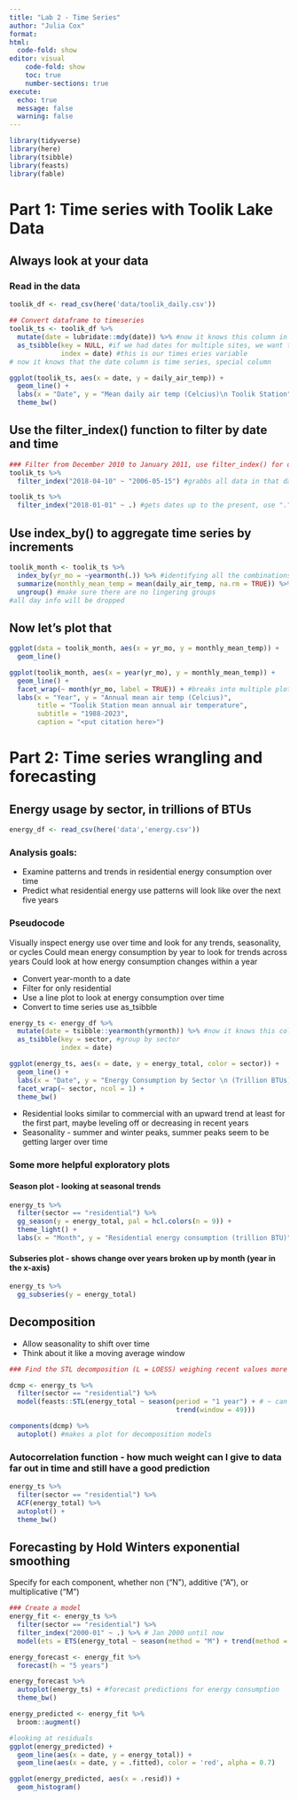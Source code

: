 ```yaml
---
title: "Lab 2 - Time Series"
author: "Julia Cox"
format: 
html:
  code-fold: show
editor: visual
    code-fold: show
    toc: true
    number-sections: true
execute:
  echo: true
  message: false
  warning: false
---
```


```r
library(tidyverse)
library(here)
library(tsibble)
library(feasts)
library(fable)
```

# Part 1: Time series with Toolik Lake Data

## Always look at your data 

### Read in the data
```r
toolik_df <- read_csv(here('data/toolik_daily.csv'))

## Convert dataframe to timeseries
toolik_ts <- toolik_df %>% 
  mutate(date = lubridate::mdy(date)) %>% #now it knows this column in dates 
  as_tsibble(key = NULL, #if we had dates for multiple sites, we want to key by site
             index = date) #this is our times eries variable
# now it knows that the date column is time series, special column 

ggplot(toolik_ts, aes(x = date, y = daily_air_temp)) +
  geom_line() +
  labs(x = "Date", y = "Mean daily air temp (Celcius)\n Toolik Station") +
  theme_bw()
```

## Use the filter_index() function to filter by date and time 

```r
### Filter from December 2010 to January 2011, use filter_index() for dates
toolik_ts %>% 
  filter_index("2018-04-10" ~ "2006-05-15") #grabbs all data in that date range 

toolik_ts %>%
  filter_index("2018-01-01" ~ .) #gets dates up to the present, use "."

```

## Use index_by() to aggregate time series by increments 

```r
toolik_month <- toolik_ts %>%
  index_by(yr_mo = ~yearmonth(.)) %>% #identifying all the combinations of year and month
  summarize(monthly_mean_temp = mean(daily_air_temp, na.rm = TRUE)) %>%
  ungroup() #make sure there are no lingering groups
#all day info will be dropped
```

## Now let's plot that

```r
ggplot(data = toolik_month, aes(x = yr_mo, y = monthly_mean_temp)) +
  geom_line()

ggplot(toolik_month, aes(x = year(yr_mo), y = monthly_mean_temp)) +
  geom_line() +
  facet_wrap(~ month(yr_mo, label = TRUE)) + #breaks into multiple plots 
  labs(x = "Year", y = "Annual mean air temp (Celcius)", 
       title = "Toolik Station mean annual air temperature",
       subtitle = "1988-2023",
       caption = "<put citation here>")
```


# Part 2: Time series wrangling and forecasting 

## Energy usage by sector, in trillions of BTUs

```r
energy_df <- read_csv(here('data','energy.csv'))
```

### Analysis goals: 

* Examine patterns and trends in residential energy consumption over time
* Predict what residential energy use patterns will look like over the next five years 

### Pseudocode 

Visually inspect energy use over time and look for any trends, seasonality, or cycles 
Could mean energy consumption by year to look for trends across years 
Could look at how energy consumption changes within a year 

* Convert year-month to a date 
* Filter for only residential 
* Use a line plot to look at energy consumption over time 
* Convert to time series use as_tsibble 

```r
energy_ts <- energy_df %>%
  mutate(date = tsibble::yearmonth(yrmonth)) %>% #now it knows this column in dates 
  as_tsibble(key = sector, #group by sector
             index = date)   

```


```r
ggplot(energy_ts, aes(x = date, y = energy_total, color = sector)) + 
  geom_line() +
  labs(x = "Date", y = "Energy Consumption by Sector \n (Trillion BTUs)") +
  facet_wrap(~ sector, ncol = 1) +
  theme_bw()
```

* Residential looks similar to commercial with an upward trend at least for the first part, maybe leveling off or decreasing in recent years 
* Seasonality - summer and winter peaks, summer peaks seem to be getting larger over time 

### Some more helpful exploratory plots 

#### Season plot - looking at seasonal trends 
```r
energy_ts %>%
  filter(sector == "residential") %>%
  gg_season(y = energy_total, pal = hcl.colors(n = 9)) +
  theme_light() +
  labs(x = "Month", y = "Residential energy consumption (trillion BTU)")

```

#### Subseries plot - shows change over years broken up by month (year in the x-axis)

```r
energy_ts %>%
  gg_subseries(y = energy_total)

```

## Decomposition
* Allow seasonality to shift over time 
* Think about it like a moving average window 

```r
### Find the STL decomposition (L = LOESS) weighing recent values more than old ones. Locally estimated scatter plot smoothing 

dcmp <- energy_ts %>%
  filter(sector == "residential") %>%
  model(feasts::STL(energy_total ~ season(period = "1 year") + # ~ can be read "as a function of" 
                                          trend(window = 49)))

components(dcmp) %>%
  autoplot() #makes a plot for decomposition models 

```

### Autocorrelation function - how much weight can I give to data far out in time and still have a good prediction 
```r
energy_ts %>%
  filter(sector == "residential") %>%
  ACF(energy_total) %>%
  autoplot() +
  theme_bw()
```

## Forecasting by Hold Winters exponential smoothing 

Specify for each component, whether non ("N"), additive ("A"), or multiplicative ("M")
```r
### Create a model 
energy_fit <- energy_ts %>%
  filter(sector == "residential") %>%
  filter_index("2000-01" ~ .) %>% # Jan 2000 until now
  model(ets = ETS(energy_total ~ season(method = "M") + trend(method = "A"))) #exp. time series smoothing 

energy_forecast <- energy_fit %>%
  forecast(h = "5 years")

energy_forecast %>%
  autoplot(energy_ts) + #forecast predictions for energy consumption 
  theme_bw() 

```

```r
energy_predicted <- energy_fit %>%
  broom::augment()

#looking at residuals 
ggplot(energy_predicted) +
  geom_line(aes(x = date, y = energy_total)) +
  geom_line(aes(x = date, y = .fitted), color = 'red', alpha = 0.7)

ggplot(energy_predicted, aes(x = .resid)) +
  geom_histogram()
```








